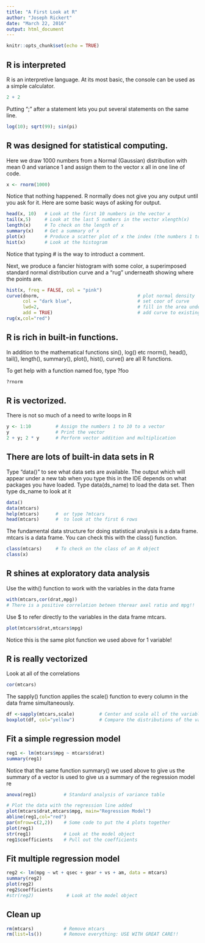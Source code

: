 ```yaml
---
title: "A First Look at R"
author: "Joseph Rickert"
date: "March 22, 2016"
output: html_document
---
```

```r
knitr::opts_chunk$set(echo = TRUE)
```
## R is interpreted
R is an interpretive language. At its most basic, the console can be used as a simple calculator. 

```r
2 + 2 
```
Putting ";" after a statement lets you put several statements on the same line.
```r
log(10); sqrt(99); sin(pi)
```

## R was designed for statistical computing. 
Here we draw 1000 numbers from a Normal (Gaussian) distribution with mean 0 and variance 1 and assign them to the vector x all in one line of code.   
```r
x <- rnorm(1000)
```   
Notice that nothing happened. R normally does not give you any output until you ask for it. Here are some basic ways of asking for output. 

```r
head(x, 10)   # Look at the first 10 numbers in the vector x
tail(x,5)     # Look at the last 5 numbers in the vector xlength(x)     
length(x)     # To check on the length of x
summary(x)    # Get a summary of x
plot(x)       # Produce a scatter plot of x the index (the numbers 1 to 1000)
hist(x)       # Look at the histogram
```    

Notice that typing # is the way to introduct a comment.  

Next, we produce a fancier histogram with some color, a superimposed standard normal distribution curve and a "rug" underneath showing where the points are.
```r
hist(x, freq = FALSE, col = "pink")         
curve(dnorm,                                    # plot normal density
      col = "dark blue",                        # set coor of curve
      lwd=2,                                    # fill in the area under the curve
      add = TRUE)                               # add curve to existing plot
rug(x,col="red") 
```   

## R is rich in built-in functions.
In addition to the mathematical functions sin(), log() etc rnorm(), head(), tail(), length(), summary(), plot(), hist(), curve() are all R functions.

To get help with a function named foo, type ?foo
```r
?rnorm
```   

## R is vectorized. 
There is not so much of a need to write loops in R
```r
y <- 1:10         # Assign the numbers 1 to 10 to a vector
y                 # Print the vector
2 + y; 2 * y      # Perform vector addition and multiplication
``` 
## There are lots of built-in data sets in R
Type "data()" to see what data sets are available. The output which will appear under a new tab when you type this in the IDE depends on what packages you have loaded. Type data(ds_name) to load the data set. Then type ds_name to look at it
```r
data()
data(mtcars)
help(mtcars)      #  or type ?mtcars
head(mtcars)      #  to look at the first 6 rows
```
The fundamental data structure for doing statistical analysis is a data frame. 
mtcars is a data frame. You can check this with the class() function.
```r
class(mtcars)     # To check on the class of an R object
class(x)
```

## R shines at exploratory data analysis
                     
Use the with() function to work with the variables in the data frame
```r
with(mtcars,cor(drat,mpg))        
# There is a positive correlation beteen therear axel ratio and mpg!!
```
Use $ to refer directly to the variables in the data frame mtcars.    
```r
plot(mtcars$drat,mtcars$mpg)      
```      

Notice this is the same plot function we used above for 1 variable!
    


## R is really vectorized
Look at all of the correlations
```r
cor(mtcars)
```

The sapply() function applies the scale() function to every column in the data frame simultaneously.
``` r
df <-sapply(mtcars,scale)         # Center and scale all of the variables
boxplot(df, col="yellow")         # Compare the distributions of the variables
```

## Fit a simple regression model
```r
reg1 <- lm(mtcars$mpg ~ mtcars$drat)
summary(reg1)        
```
Notice that the same function summary() we used above to give us the summary of a vector is used to give us a summary of the regression model re
```r
anova(reg1)          # Standard analysis of variance table

# Plot the data with the regression line added
plot(mtcars$drat,mtcars$mpg, main="Regression Model")
abline(reg1,col="red")
par(mfrow=c(2,2))    # Some code to put the 4 plots together
plot(reg1) 
str(reg1)            # Look at the model object
reg1$coefficients    # Pull out the coefficients
```
## Fit multiple regression model
```r
reg2 <- lm(mpg ~ wt + qsec + gear + vs + am, data = mtcars)
summary(reg2)
plot(reg2)
reg2$coefficients
#str(reg2)            # Look at the model object
```   


## Clean up
```r
rm(mtcars)           # Remove mtcars
rm(list=ls())        # Remove everything: USE WITH GREAT CARE!!
```



